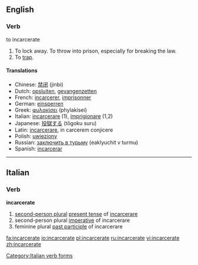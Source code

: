 ==English==

===Verb===
;to incarcerate

# To lock away.  To throw into prison, especially for breaking the law.
# To [[trap]].

====Translations====
*Chinese: [[禁闭]] (jinbi)
*Dutch: [[opsluiten]], [[gevangenzetten]]
*French: [[incarcerer]], [[imprisonner]]
*German: [[einsperren]]
*Greek: [[φυλακίσει]] (phylakísei)
*Italian: [[incarcerare]] (1), [[imprigionare]] (1,2)
*Japanese: [[投獄する]] (tōgoku suru)
*Latin: [[incarcerare]], in carcerem conjicere
*Polish: [[uwięziony]]
*Russian: [[заключить в турьму]] (eaklyuchit v turmu)
*Spanish: [[incarcerar]]

----

==Italian==

===Verb===
'''incarcerate'''

# [[second-person plural]] [[present tense]] of [[incarcerare]]
# second-person plural [[imperative]] of incarcerare
# feminine plural [[past participle]] of incarcerare

[[Category:Italian verb forms]]

[[fa:incarcerate]]
[[io:incarcerate]]
[[pl:incarcerate]]
[[ru:incarcerate]]
[[vi:incarcerate]]
[[zh:incarcerate]]